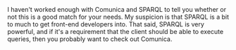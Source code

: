 
<AuthorNote title="Should you choose Comunica?">
    I haven't worked enough with Comunica and SPARQL to tell you whether or not this is a good match for your needs.
    My suspicion is that SPARQL is a bit to much to get front-end developers into. That said, SPARQL is very powerful,
    and if it's a requirement that the client should be able to execute queries, then you probably want to check out
    Comunica.
</AuthorNote>